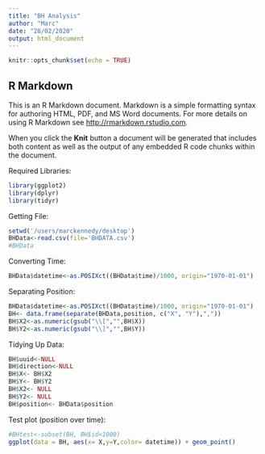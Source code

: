 ```yaml
---
title: "BH Analysis"
author: "Marc"
date: "28/02/2020"
output: html_document
---
```


```r
knitr::opts_chunk$set(echo = TRUE)
```

## R Markdown

This is an R Markdown document. Markdown is a simple formatting syntax for authoring HTML, PDF, and MS Word documents. For more details on using R Markdown see <http://rmarkdown.rstudio.com>.

When you click the **Knit** button a document will be generated that includes both content as well as the output of any embedded R code chunks within the document.

Required Libraries:
```r
library(ggplot2)
library(dplyr)
library(tidyr)
```

Getting File:
```r
setwd('/users/marckennedy/desktop')
BHData<-read.csv(file='BHDATA.csv')
#BHData
```

Converting Time:
```r
BHData$datetime<-as.POSIXct((BHData$time)/1000, origin="1970-01-01")
```

Separating Position:
```r
BHData$datetime<-as.POSIXct((BHData$time)/1000, origin="1970-01-01")
BH<- data.frame(separate(BHData,position, c("X", "Y"),","))
BH$X2<-as.numeric(gsub("\\[","",BH$X))
BH$Y2<-as.numeric(gsub("\\]","",BH$Y))
```

Tidying Up Data:
```r
BH$uuid<-NULL
BH$direction<-NULL
BH$X<- BH$X2
BH$Y<- BH$Y2
BH$X2<- NULL
BH$Y2<- NULL
BH$position<- BHData$position
```


Test plot (position over time):
```r
#BHtest<-subset(BH, BH$id<1000)
ggplot(data = BH, aes(x= X,y=Y,color= datetime)) + geom_point()
```

